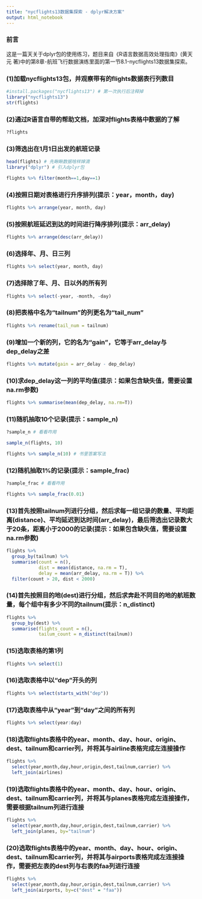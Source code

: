 ```yaml
---
title: "nycflights13数据集探索 - dplyr解决方案"
output: html_notebook
---
```


### 前言

这是一篇天关于dplyr包的使用练习，题目来自《R语言数据高效处理指南》(黄天元 著)中的第8章-航班飞行数据演练里面的第一节8.1-nycflights13数据集探索。

### (1)加载nycflights13包，并观察带有的flights数据表行列数目

```r
#install.packages("nycflights13") # 第一次执行后注释掉
library("nycflights13")
str(flights)
```

### (2)通过R语言自带的帮助文档，加深对flights表格中数据的了解
```r
?flights
```

### (3)筛选出在1月1日出发的航班记录

```r
head(flights) # 先瞅瞅数据啥样婶滴
library("dplyr") # 引入dplyr包
```

```r
flights %>% filter(month==1,day==1)
```

### (4)按照日期对表格进行升序排列(提示：year，month，day)

```r
flights %>% arrange(year, month, day)
```


### (5)按照航班延迟到达的时间进行降序排列(提示：arr_delay)

```r
flights %>% arrange(desc(arr_delay))
```

### (6)选择年、月、日三列

```r
flights %>% select(year, month, day)
```

### (7)选择除了年、月、日以外的所有列

```r
flights %>% select(-year, -month, -day)
```

### (8)把表格中名为“tailnum”的列更名为“tail_num”

```r
flights %>% rename(tail_num = tailnum)
```

### (9)增加一个新的列，它的名为“gain”，它等于arr_delay与dep_delay之差

```r
flights %>% mutate(gain = arr_delay - dep_delay)
```

### (10)求dep_delay这一列的平均值(提示：如果包含缺失值，需要设置na.rm参数)

```r
flights %>% summarise(mean(dep_delay, na.rm=T))
```

### (11)随机抽取10个记录(提示：sample_n)

```r
?sample_n # 看看咋用
```

```r
sample_n(flights, 10)
```
```r
flights %>% sample_n(10) # 书里答案写法
```

### (12)随机抽取1%的记录(提示：sample_frac)

```r
?sample_frac # 看看咋用
```

```r
flights %>% sample_frac(0.01)
```

### (13)首先按照tailnum列进行分组，然后求每一组记录的数量、平均距离(distance)、平均延迟到达时间(arr_delay)，最后筛选出记录数大于20条，距离小于2000的记录(提示：如果包含缺失值，需要设置na.rm参数)

```r
flights %>%
  group_by(tailnum) %>%
  summarise(count = n(),
            dist = mean(distance, na.rm = T),
            delay = mean(arr_delay, na.rm = T)) %>%
  filter(count > 20, dist < 2000)
```

### (14)首先按照目的地(dest)进行分组，然后求奔赴不同目的地的航班数量，每个组中有多少不同的tailnum(提示：n_distinct)

```r
flights %>%
  group_by(dest) %>%
  summarise(flights_count = n(),
            tailum_count = n_distinct(tailnum))
```

### (15)选取表格的第1列

```r
flights %>% select(1)
```

### (16)选取表格中以“dep”开头的列

```r
flights %>% select(starts_with("dep"))
```

### (17)选取表格中从“year”到“day”之间的所有列

```r
flights %>% select(year:day)
```

### (18)选取flights表格中的year、month、day、hour、origin、dest、tailnum和carrier列，并将其与airline表格完成左连接操作

```r
flights %>% 
  select(year,month,day,hour,origin,dest,tailnum,carrier) %>%
  left_join(airlines)
```

### (19)选取flights表格中的year、month、day、hour、origin、dest、tailnum和carrier列，并将其与planes表格完成左连接操作，需要根据tailnum列进行连接

```r
flights %>% 
  select(year,month,day,hour,origin,dest,tailnum,carrier) %>%
  left_join(planes, by="tailnum")
```

### (20)选取flights表格中的year、month、day、hour、origin、dest、tailnum和carrier列，并将其与airports表格完成左连接操作，需要把左表的dest列与右表的faa列进行连接

```r
flights %>% 
  select(year,month,day,hour,origin,dest,tailnum,carrier) %>%
  left_join(airports, by=c("dest" = "faa"))
```
